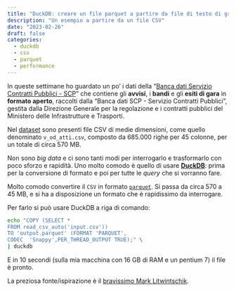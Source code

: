 ```yaml
---
title: "DuckDB: creare un file parquet a partire da file di testo di grandi dimensioni"
description: "Un esempio a partire da un file CSV"
date: "2023-02-26"
draft: false
categories:
  - duckdb
  - csv
  - parquet
  - performance
---
```


In queste settimane ho guardato un po' i dati della "[Banca dati Servizio Contratti Pubblici - SCP](https://pnrr.datibenecomune.it/fonti/scp/)" che contiene gli **avvisi**, i **bandi** e gli **esiti di gara** in **formato aperto**, raccolti dalla “Banca dati SCP - Servizio Contratti Pubblici”, gestita dalla Direzione Generale per la regolazione e i contratti pubblici del Ministero delle Infrastrutture e Trasporti.

Nel [dataset](https://dati.mit.gov.it/catalog/dataset/scp) sono presenti file CSV di medie dimensioni, come quello denominato `v_od_atti.csv`, composto da 685.000 righe per 45 colonne, per un totale di circa 570 MB.

Non sono _big data_ e ci sono tanti modi per interrogarlo e trasformarlo con poco sforzo e rapidità. Uno molto comodo è quello di usare [**DuckDB**](https://duckdb.org/): prima per la conversione di formato e poi per tutte le _query_ che si vorranno fare.

Molto comodo convertire il `CSV` in formato [`parquet`](https://parquet.apache.org/). Si passa da circa 570 a 45 MB, e si ha a disposizione un formato che è rapidissimo da interrogare.

Per farlo si può usare DuckDB a riga di comando:

```bash
echo "COPY (SELECT *
FROM read_csv_auto('input.csv'))
TO 'output.parquet' (FORMAT 'PARQUET',
CODEC  'Snappy',PER_THREAD_OUTPUT TRUE);" \
| duckdb
```

E in 10 secondi (sulla mia macchina con 16 GB di RAM e un pentium 7) il file è pronto.

La preziosa fonte/ispirazione è il [bravissimo Mark Litwintschik](https://tech.marksblogg.com/duckdb-geospatial-gis.html).
